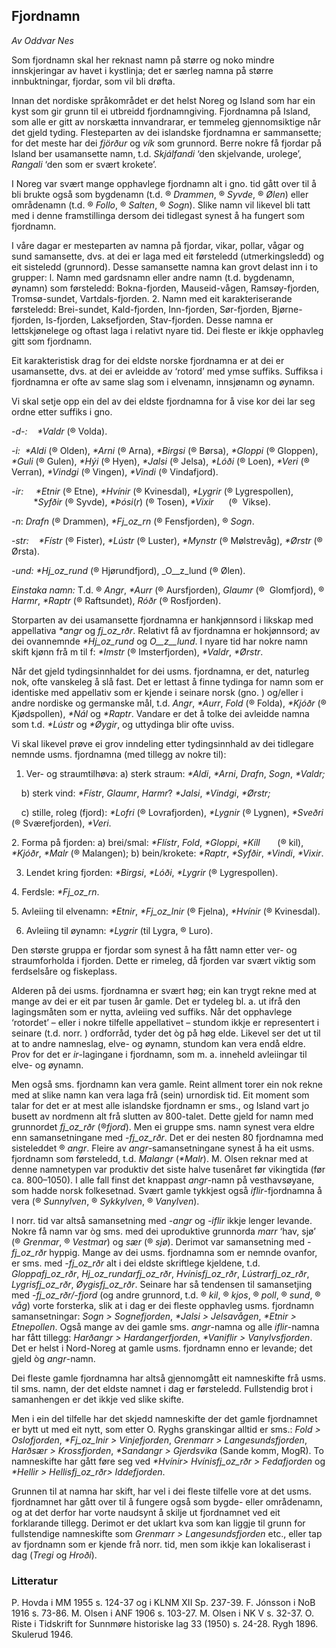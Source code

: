 ## Fjordnamn

*Av Oddvar Nes*

Som fjordnamn skal her reknast namn på større og noko mindre innskjeringar av havet i kystlinja; det er særleg namna på større innbuktningar, fjordar, som vil bli drøfta.

Innan det nordiske språkområdet er det helst Noreg og Island som har ein kyst som gir grunn til ei utbreidd fjordnamngiving. Fjordnamna på Island, som alle er gitt av norskætta innvandrarar, er temmeleg gjennomsiktige når det gjeld tyding. Flesteparten av dei islandske fjordnamna er sammansette; for det meste har dei _fjörður_ og _vík_ som grunnord. Berre nokre få fjordar på Island ber usamansette namn, t.d. _Skjálfandi_ ‘den skjelvande, urolege’, _Rangali_ ‘den som er svært krokete’.

I Noreg var svært mange opphavlege fjordnamn alt i gno. tid gått over til å bli brukte også som bygdenamn (t.d. ® _Drammen_, ® _Syvde_, ® _Ølen_) eller områdenamn (t.d. ® _Follo_, ® _Salten_, ® _Sogn_). Slike namn vil likevel bli tatt med i denne framstillinga dersom dei tidlegast synest å ha fungert som fjordnamn.

I våre dagar er mesteparten av namna på fjordar, vikar, pollar, vågar og sund samansette, dvs. at dei er laga med eit førsteledd (utmerkingsledd) og eit sisteledd (grunnord). Desse samansette namna kan grovt delast inn i to grupper: l. Namn med gardsnamn eller andre namn (t.d. bygdenamn, øynamn) som førsteledd: Bokna-fjorden, Mauseid-vågen, Ramsøy-fjorden, Tromsø-sundet, Vartdals-fjorden. 2. Namn med eit karakteriserande førsteledd: Brei-sundet, Kald-fjorden, Inn-fjorden, Sør-fjorden, Bjørne-fjorden, Is-fjorden, Laksefjorden, Stav-fjorden. Desse namna er lettskjønelege og oftast laga i relativt nyare tid. Dei fleste er ikkje opphavleg gitt som fjordnamn.

Eit karakteristisk drag for dei eldste norske fjordnamna er at dei er usamansette, dvs. at dei er avleidde av ‘rotord’ med ymse suffiks. Suffiksa i fjordnamna er ofte av same slag som i elvenamn, innsjønamn og øynamn.

Vi skal setje opp ein del av dei eldste fjordnamna for å vise kor dei lar seg ordne etter suffiks i gno.

_\-d-:    \*Valdr_ (® Volda).

_\-i:  \*Aldi_ (® Olden), _\*Arni_ (® Arna), _\*Birgsi_ (® Børsa), _\*Gloppi_ (® Gloppen), _\*Guli_ (® Gulen), _\*Hýi_ (® Hyen), _\*Jalsi_ (® Jelsa), _\*Lóði_ (® Loen), _\*Veri_ (® Verran), _\*Vindgi_ (® Vingen), _\*Vindi_ (® Vindafjord).

_\-ir:     \*Etnir_ (® Etne), _\*Hvínir_ (® Kvinesdal), _\*Lygrir_ (® Lygrespollen),          \*_Syfðir_ (® Syvde), _\*Þósi_(_r_) (® Tosen), _\*Vixir_      (®  Vikse).

_\-n_: _Drafn_ (® Drammen), _\*Fj_oz_rn_ (® Fensfjorden), ® _Sogn_.

_\-str:    \*Fístr_ (® Fister), _\*Lústr_ (® Luster), _\*Mynstr_ (® Mølstrevåg), _\*Ørstr_ (® Ørsta).

_\-und: \*Hj_oz_rund_ (® Hjørundfjord), _O__z_lund (® Ølen).

_Einstaka namn:_ T.d. ® _Angr_, _\*Aurr_ (® Aursfjorden), _Glaumr_ (®  Glomfjord), ® _Harmr_, _\*Raptr_ (® Raftsundet), _Róðr_ (® Rosfjorden).

Storparten av dei usamansette fjordnamna er hankjønnsord i likskap med appellativa _\*angr_ og _fj_oz_rðr_. Relativt få av fjordnamna er hokjønnsord; av dei ovannemnde _\*Hj_oz_rund_ og _O__z__lund_. I nyare tid har nokre namn skift kjønn frå m til f: _\*Imstr_ (® Imsterfjorden), _\*Valdr_, _\*Ørstr_.

Når det gjeld tydingsinnhaldet for dei usms. fjordnamna, er det, naturleg nok, ofte vanskeleg å slå fast. Det er lettast å finne tydinga for namn som er identiske med appellativ som er kjende i seinare norsk (gno. ) og/eller i andre nordiske og germanske mål, t.d. _Angr_, _\*Aurr_, _Fold_ (® Folda), _\*Kjóðr_ (® Kjødspollen), _\*Nál_ og _\*Raptr_. Vandare er det å tolke dei avleidde namna som t.d. _\*Lústr_ og _\*Øygir_, og uttydinga blir ofte uviss.

Vi skal likevel prøve ei grov inndeling etter tydingsinnhald av dei tidlegare nemnde usms. fjordnamna (med tillegg av nokre til):

1. Ver- og straumtilhøva: a) sterk straum: _\*Aldi_, _\*Arni_, _Drafn_, _Sogn_, _\*Valdr;_

    b) sterk vind: _\*Fístr_, _Glaumr_, _Harmr_? _\*Jalsi_, _\*Vindgi_, _\*Ørstr;_

    c) stille, roleg (fjord): _\*Lofri_ (® Lovrafjorden), _\*Lygnir_ (® Lygnen), _\*Sveðri_ (® Sværefjorden), _\*Veri_.

2\. Forma på fjorden: a) brei/smal: _\*Flístr_, _Fold_, _\*Gloppi_, _\*Kíll_       (® kil), _\*Kjóðr_, _\*Malr_ (® Malangen); b) bein/krokete: _\*Raptr_, _\*Syfðir_, _\*Vindi_, _\*Vixir_.

3. Lendet kring fjorden: _\*Birgsi_, _\*Lóði_, _\*Lygrir_ (® Lygrespollen).

4\. Ferdsle: _\*Fj_oz_rn_.

5\. Avleiing til elvenamn: _\*Etnir_, _\*Fj_oz_lnir_ (® Fjelna), _\*Hvínir_ (® Kvinesdal).

6. Avleiing til øynamn: _\*Lygrir_ (til Lygra, ® Luro).

Den største gruppa er fjordar som synest å ha fått namn etter ver- og straumforholda i fjorden. Dette er rimeleg, då fjorden var svært viktig som ferdselsåre og fiskeplass.

Alderen på dei usms. fjordnamna er svært høg; ein kan trygt rekne med at mange av dei er eit par tusen år gamle. Det er tydeleg bl. a. ut ifrå den lagingsmåten som er nytta, avleiing ved suffiks. Når det opphavlege ‘rotordet’ – eller i nokre tilfelle appellativet – stundom ikkje er representert i seinare (t.d. norr. ) ordforråd, tyder det òg på høg elde. Likevel ser det ut til at to andre namneslag, elve- og øynamn, stundom kan vera endå eldre. Prov for det er _ir_\-lagingane i fjordnamn, som m. a. inneheld avleiingar til elve- og øynamn.

Men også sms. fjordnamn kan vera gamle. Reint allment torer ein nok rekne med at slike namn kan vera laga frå (sein) urnordisk tid. Eit moment som talar for det er at mest alle islandske fjordnamn er sms., og Island vart jo busett av nordmenn alt frå slutten av 800-talet. Dette gjeld for namn med grunnordet _fj_oz_rðr_ (®_fjord_). Men ei gruppe sms. namn synest vera eldre enn samansetningane med _\-fj_oz_rðr_. Det er dei nesten 80 fjordnamna med sisteleddet ® _angr_. Fleire av _angr_\-samansetningane synest å ha eit usms. fjordnamn som førsteledd, t.d. _Malangr_ (_\*Malr_). M. Olsen reknar med at denne namnetypen var produktiv det siste halve tusenåret før vikingtida (før ca. 800–1050). I alle fall finst det knappast _angr_\-namn på vesthavsøyane, som hadde norsk folkesetnad. Svært gamle tykkjest også _iflir_\-fjordnamna å vera (® _Sunnylven_, ® _Sykkylven_, ® _Vanylven_).

I norr. tid var altså samansetning med _\-angr_ og _\-iflir_ ikkje lenger levande. Nokre få namn var òg sms. med dei uproduktive grunnorda _marr_ ‘hav, sjø’ (® _Grenmar_, ® _Vestmar_) og _sær_ (® _sjø_). Derimot var samansetning med _\-fj_oz_rðr_ hyppig. Mange av dei usms. fjordnamna som er nemnde ovanfor, er sms. med _\-fj_oz_rðr_ alt i dei eldste skriftlege kjeldene, t.d. _Gloppafj_oz_rðr_, _Hj_oz_rundarfj_oz_rðr_, _Hvínisfj_oz_rðr_, _Lústrarfj_oz_rðr_, _Lygrisfj_oz_rðr_, _Øygisfj_oz_rðr_. Seinare har så tendensen til samansetjing med _\-fj_oz_rðr/-fjord_ (og andre grunnord, t.d. ® _kil_, ® _kjos_, ® _poll_, ® _sund_, ® _våg_) vorte forsterka, slik at i dag er dei fleste opphavleg usms. fjordnamn samansetningar: _Sogn > Sognefjorden_, _\*Jalsi > Jelsavågen_, _\*Etnir > Etnepollen_. Også mange av dei gamle sms. _angr_\-namna og alle _iflir_\-namna har fått tillegg: _Harðangr > Hardangerfjorden_, _\*Vaniflir > Vanylvsfjorden_. Det er helst i Nord-Noreg at gamle usms. fjordnamn enno er levande; det gjeld òg _angr_\-namn.

Dei fleste gamle fjordnamna har altså gjennomgått eit namneskifte frå usms. til sms. namn, der det eldste namnet i dag er førsteledd. Fullstendig brot i samanhengen er det ikkje ved slike skifte.

Men i ein del tilfelle har det skjedd namneskifte der det gamle fjordnamnet er bytt ut med eit nytt, som etter O. Ryghs granskingar alltid er sms.: _Fold > Oslofjorden_, _\*Fj_oz_lnir > Vinjefjorden_, _Grenmarr > Langesundsfjorden_, _Harðsær > Krossfjorden_, _\*Sandangr > Gjerdsvika_ (Sande komm, MogR). To namneskifte har gått føre seg ved _\*Hvínir> Hvínisfj_oz_rðr > Fedafjorden_ og _\*Hellir > Hellisfj_oz_rðr> Iddefjorden_.

Grunnen til at namna har skift, har vel i dei fleste tilfelle vore at det usms. fjordnamnet har gått over til å fungere også som bygde- eller områdenamn, og at det derfor har vorte naudsynt å skilje ut fjordnamnet ved eit forklarande tillegg. Derimot er det uklart kva som kan liggje til grunn for fullstendige namneskifte som _Grenmarr > Langesundsfjorden_ etc., eller tap av fjordnamn som er kjende frå norr. tid, men som ikkje kan lokaliserast i dag (_Tregi_ og _Hroði_).

### Litteratur
P. Hovda i MM 1955 s. 124-37 og i KLNM XII Sp. 237-39. F. Jónsson i NoB 1916 s. 73-86. M. Olsen i ANF 1906 s. 103-27. M. Olsen i NK V s. 32-37. O. Riste i Tidskrift for Sunnmøre historiske lag 33 (1950) s. 24-28. Rygh 1896. Skulerud 1946.